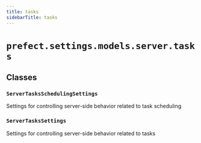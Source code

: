 ```yaml
---
title: tasks
sidebarTitle: tasks
---
```


# `prefect.settings.models.server.tasks`

## Classes

### `ServerTasksSchedulingSettings` <sup><a href="https://github.com/prefecthq/prefect/blob/main/src/prefect/settings/models/server/tasks.py#L10" target="_blank"><Icon icon="github" size="14" /></a></sup>


Settings for controlling server-side behavior related to task scheduling


### `ServerTasksSettings` <sup><a href="https://github.com/prefecthq/prefect/blob/main/src/prefect/settings/models/server/tasks.py#L50" target="_blank"><Icon icon="github" size="14" /></a></sup>


Settings for controlling server-side behavior related to tasks

